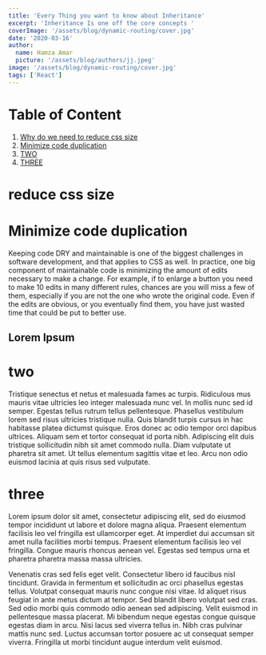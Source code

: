 ```yaml
---
title: 'Every Thing you want to know about Inheritance'
excerpt: 'Inheritance Is one off the core concepts '
coverImage: '/assets/blog/dynamic-routing/cover.jpg'
date: '2020-03-16'
author:
  name: Hamza Amar
  picture: '/assets/blog/authors/jj.jpeg'
image: '/assets/blog/dynamic-routing/cover.jpg'
tags: ['React']
---
```


# Table of Content

1. [Why do we need to reduce css size](#reduce-css-size)
1. [Minimize code duplication](#minimize-code-duplication)
1. [TWO](#inhire)
1. [THREE](#three)

# reduce css size

# Minimize code duplication

Keeping code DRY and maintainable is one of the biggest challenges in
software development, and that applies to CSS as well. In practice, one big
component of maintainable code is minimizing the amount of edits
necessary to make a change. For example, if to enlarge a button you need
to make 10 edits in many different rules, chances are you will miss a few of
them, especially if you are not the one who wrote the original code. Even if
the edits are obvious, or you eventually find them, you have just wasted
time that could be put to better use.

## Lorem Ipsum

# two

Tristique senectus et netus et malesuada fames ac turpis. Ridiculous mus mauris vitae ultricies leo integer malesuada nunc vel. In mollis nunc sed id semper. Egestas tellus rutrum tellus pellentesque. Phasellus vestibulum lorem sed risus ultricies tristique nulla. Quis blandit turpis cursus in hac habitasse platea dictumst quisque. Eros donec ac odio tempor orci dapibus ultrices. Aliquam sem et tortor consequat id porta nibh. Adipiscing elit duis tristique sollicitudin nibh sit amet commodo nulla. Diam vulputate ut pharetra sit amet. Ut tellus elementum sagittis vitae et leo. Arcu non odio euismod lacinia at quis risus sed vulputate.

# three

Lorem ipsum dolor sit amet, consectetur adipiscing elit, sed do eiusmod tempor incididunt ut labore et dolore magna aliqua. Praesent elementum facilisis leo vel fringilla est ullamcorper eget. At imperdiet dui accumsan sit amet nulla facilities morbi tempus. Praesent elementum facilisis leo vel fringilla. Congue mauris rhoncus aenean vel. Egestas sed tempus urna et pharetra pharetra massa massa ultricies.

Venenatis cras sed felis eget velit. Consectetur libero id faucibus nisl tincidunt. Gravida in fermentum et sollicitudin ac orci phasellus egestas tellus. Volutpat consequat mauris nunc congue nisi vitae. Id aliquet risus feugiat in ante metus dictum at tempor. Sed blandit libero volutpat sed cras. Sed odio morbi quis commodo odio aenean sed adipiscing. Velit euismod in pellentesque massa placerat. Mi bibendum neque egestas congue quisque egestas diam in arcu. Nisi lacus sed viverra tellus in. Nibh cras pulvinar mattis nunc sed. Luctus accumsan tortor posuere ac ut consequat semper viverra. Fringilla ut morbi tincidunt augue interdum velit euismod.
